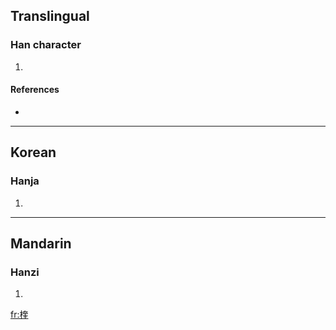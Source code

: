 ==Translingual==

===Han character===
{{Han char|rn=75|rad=木|as=09|sn=13|four=4491<sub>4</sub>|canj=木大土土 (DKGG)}}

# {{defn|Han|sort=木09}}

====References====
* {{Han ref|kx=0539.010|dkj=15119|dj=0926.150|hdz=21246.090|uh=694F|ud=26959|bh=DDEE|bd=56814}}

----

==Korean==

===Hanja===
{{ko-hanja|hangeul=규|eumhun=|rv=gyu|mr=kyu|y=kyu}}

# {{defn|Korean|sort=木09}}

----

==Mandarin==

===Hanzi===
{{cmn-hanzi|pin=[[kuí]] ([[kui2]]), [[kuǐ]] ([[kui3]])|wg=k'uei<sup>2</sup>, k'uei<sup>3</sup>}}

# {{defn|Mandarin|sort=木09}}

[[fr:楏]]
